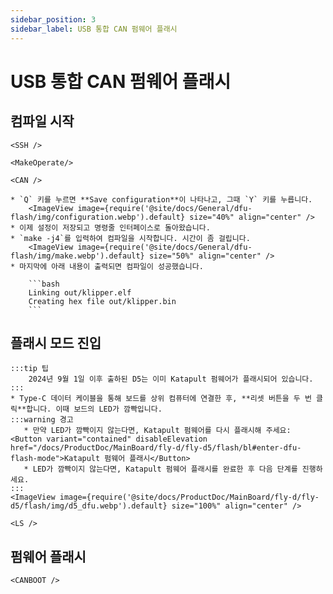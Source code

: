```yaml
---
sidebar_position: 3
sidebar_label: USB 통합 CAN 펌웨어 플래시
---
```




# USB 통합 CAN 펌웨어 플래시

## 컴파일 시작

    <SSH />

    <MakeOperate/>

    <CAN />

    * `Q` 키를 누르면 **Save configuration**이 나타나고, 그때 `Y` 키를 누릅니다.
        <ImageView image={require('@site/docs/General/dfu-flash/img/configuration.webp').default} size="40%" align="center" />
    * 이제 설정이 저장되고 명령줄 인터페이스로 돌아왔습니다.
    * `make -j4`를 입력하여 컴파일을 시작합니다. 시간이 좀 걸립니다.
        <ImageView image={require('@site/docs/General/dfu-flash/img/make.webp').default} size="50%" align="center" />
    * 마지막에 아래 내용이 출력되면 컴파일이 성공했습니다.

        ```bash
        Linking out/klipper.elf
        Creating hex file out/klipper.bin
        ```

## 플래시 모드 진입

    :::tip 팁
        2024년 9월 1일 이후 출하된 D5는 이미 Katapult 펌웨어가 플래시되어 있습니다.
    :::
    * Type-C 데이터 케이블을 통해 보드를 상위 컴퓨터에 연결한 후, **리셋 버튼을 두 번 클릭**합니다. 이때 보드의 LED가 깜빡입니다.
    :::warning 경고
       * 만약 LED가 깜빡이지 않는다면, Katapult 펌웨어를 다시 플래시해 주세요: <Button variant="contained" disableElevation href="/docs/ProductDoc/MainBoard/fly-d/fly-d5/flash/bl#enter-dfu-flash-mode">Katapult 펌웨어 플래시</Button>
       * LED가 깜빡이지 않는다면, Katapult 펌웨어 플래시를 완료한 후 다음 단계를 진행하세요.
    :::
    <ImageView image={require('@site/docs/ProductDoc/MainBoard/fly-d/fly-d5/flash/img/d5_dfu.webp').default} size="100%" align="center" />

    <LS />

## 펌웨어 플래시


    <CANBOOT />